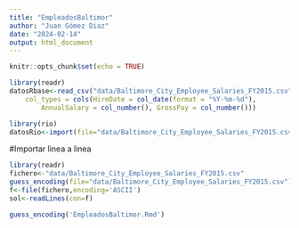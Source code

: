 ```yaml
---
title: "EmpleadosBaltimor"
author: "Juan Gómez Diaz"
date: "2024-02-14"
output: html_document
---
```


```r
knitr::opts_chunk$set(echo = TRUE)
```

```r
library(readr)
datosRbase<-read_csv("data/Baltimore_City_Employee_Salaries_FY2015.csv", 
    col_types = cols(HireDate = col_date(format = "%Y-%m-%d"), 
        AnnualSalary = col_number(), GrossPay = col_number()))
```

```r
library(rio)
datosRio<-import(file="data/Baltimore_City_Employee_Salaries_FY2015.csv")
```

#Importar linea a linea
```r
library(readr)
fichero<-"data/Baltimore_City_Employee_Salaries_FY2015.csv"
guess_encoding(file="data/Baltimore_City_Employee_Salaries_FY2015.csv")
f<-file(fichero,encoding='ASCII')
sol<-readLines(con=f)
```

```r
guess_encoding('EmpleadosBaltimor.Rmd')

```

